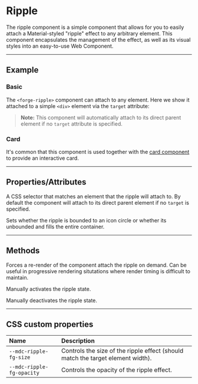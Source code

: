 
<PageSection>

# Ripple

The ripple component is a simple component that allows for you to easily attach a Material-styled "ripple" effect to any arbitrary element.
This component encapsulates the management of the effect, as well as its visual styles into an easy-to-use Web Component. 

</PageSection>

---

<PageSection>

## Example

### Basic

The `<forge-ripple>` component can attach to any element. Here we show it attached to a simple `<div>` element via the `target` attribute:

<LiveDemo layout="column" codeHtml={RippleDefaultHtml()}>
  <RippleDemo />
</LiveDemo>

> **Note:** This component will automatically attach to its direct parent element if no `target` attribute is specified.

### Card

It's common that this component is used together with the [card component](?path=/story/components-card--default) to provide an interactive card.

<LiveDemo layout="column" codeHtml={RippleCardRecipeHtml()}>
  <WithCardDemo />
</LiveDemo>

</PageSection>

---

<PageSection>

## Properties/Attributes

<PropertyDef name="target" type="string" defaultValue="undefined">

A CSS selector that matches an element that the ripple will attach to. By default the component will attach to its direct parent element if no `target` is specified.

</PropertyDef>

<PropertyDef name="unbounded" type="boolean" defaultValue="false">

Sets whether the ripple is bounded to an icon circle or whether its unbounded and fills the entire container.

</PropertyDef>

</PageSection>

---

<PageSection>

## Methods

<MethodDef name="layout(): void">

Forces a re-render of the component attach the ripple on demand. Can be useful in progressive rendering situtations where render timing is difficult to maintain.

</MethodDef>

<MethodDef name="activate(): void">

Manually activates the ripple state.

</MethodDef>

<MethodDef name="deactive(): void">

Manually deactivates the ripple state.

</MethodDef>

</PageSection>

---

<PageSection>

## CSS custom properties

| Name                                          | Description
| :---------------------------------------------| :----------------
| `--mdc-ripple-fg-size`                        | Controls the size of the ripple effect (should match the target element width).
| `--mdc-ripple-fg-opacity`                     | Controls the opacity of the ripple effect.

</PageSection>
